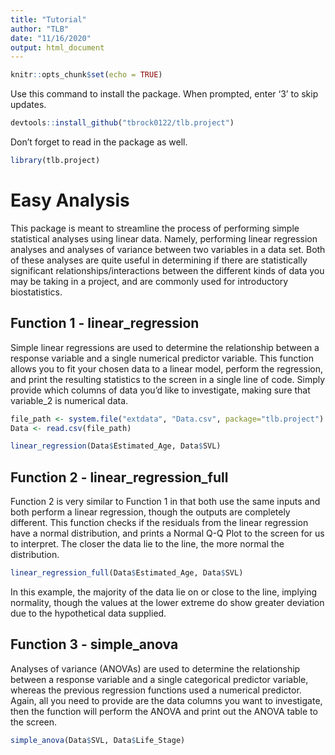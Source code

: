 ```yaml
---
title: "Tutorial"
author: "TLB"
date: "11/16/2020"
output: html_document
---
```


```r
knitr::opts_chunk$set(echo = TRUE)
```

Use this command to install the package. When prompted, enter '3' to skip updates.

``` r
devtools::install_github("tbrock0122/tlb.project")
```

Don't forget to read in the package as well.

```r
library(tlb.project)
```

# Easy Analysis

This package is meant to streamline the process of performing simple statistical analyses using linear data. Namely, performing linear regression analyses and analyses of variance between two variables in a data set. Both of these analyses are quite useful in determining if there are statistically significant relationships/interactions between the different kinds of data you may be taking in a project, and are commonly used for introductory biostatistics.


## Function 1 - linear_regression
Simple linear regressions are used to determine the relationship between a response variable and a single numerical predictor variable. This function allows you to fit your chosen data to a linear model, perform the regression, and print the resulting statistics to the screen in a single line of code. Simply provide which columns of data you'd like to investigate, making sure that variable_2 is numerical data.

```r
file_path <- system.file("extdata", "Data.csv", package="tlb.project")
Data <- read.csv(file_path)

linear_regression(Data$Estimated_Age, Data$SVL)
```
## Function 2 - linear_regression_full
Function 2 is very similar to Function 1 in that both use the same inputs and both perform a linear regression, though the outputs are completely different. This function checks if the residuals from the linear regression have a normal distribution, and prints a Normal Q-Q Plot to the screen for us to interpret. The closer the data lie to the line, the more normal the distribution.


```r
linear_regression_full(Data$Estimated_Age, Data$SVL)

```
In this example, the majority of the data lie on or close to the line, implying normality, though the values at the lower extreme do show greater deviation due to the hypothetical data supplied. 


## Function 3 - simple_anova

Analyses of variance (ANOVAs) are used to determine the relationship between a response variable and a single categorical predictor variable, whereas the previous regression functions used a numerical predictor. Again, all you need to provide are the data columns you want to investigate, then the function will perform the ANOVA and print out the ANOVA table to the screen.

```r
simple_anova(Data$SVL, Data$Life_Stage)

```